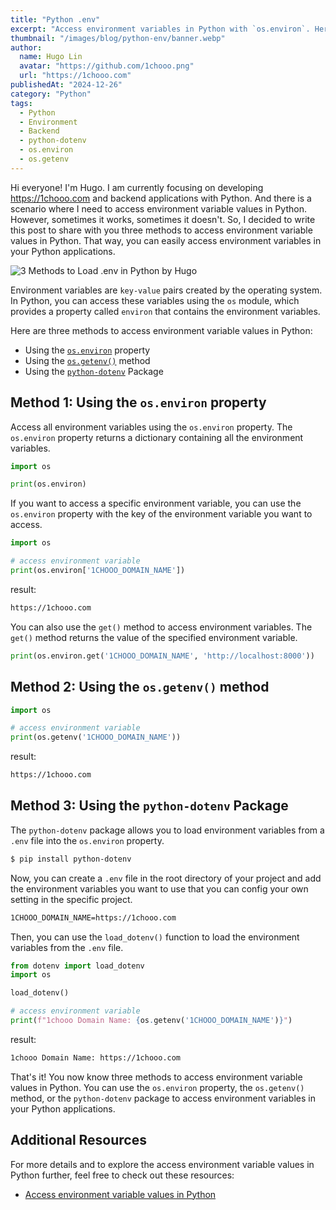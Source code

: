 ```yaml
---
title: "Python .env"
excerpt: "Access environment variables in Python with `os.environ`. Here are three ways to do it."
thumbnail: "/images/blog/python-env/banner.webp"
author:
  name: Hugo Lin
  avatar: "https://github.com/1chooo.png"
  url: "https://1chooo.com"
publishedAt: "2024-12-26"
category: "Python"
tags:
  - Python
  - Environment
  - Backend
  - python-dotenv
  - os.environ
  - os.getenv
---
```


Hi everyone! I'm Hugo. I am currently focusing on developing https://1chooo.com and backend applications with Python. And there is a scenario where I need to access environment variable values in Python. However, sometimes it works, sometimes it doesn't. So, I decided to write this post to share with you three methods to access environment variable values in Python. That way, you can easily access environment variables in your Python applications.

![3 Methods to Load .env in Python by Hugo](/images/thumbnail/blog/3-methods-to-load-env-in-python.webp)

Environment variables are `key-value` pairs created by the operating system. In Python, you can access these variables using the `os` module, which provides a property called `environ` that contains the environment variables.

Here are three methods to access environment variable values in Python:

- Using the [`os.environ`](https://docs.python.org/3/library/os.html#os.environ) property
- Using the [`os.getenv()`](https://docs.python.org/3/library/os.html#os.getenv) method
- Using the [`python-dotenv`](https://pypi.org/project/python-dotenv/) Package

## Method 1: Using the `os.environ` property

Access all environment variables using the `os.environ` property. The `os.environ` property returns a dictionary containing all the environment variables.

```python
import os

print(os.environ)
```

If you want to access a specific environment variable, you can use the `os.environ` property with the key of the environment variable you want to access.

```python
import os

# access environment variable
print(os.environ['1CHOOO_DOMAIN_NAME'])
```

result:

```bash
https://1chooo.com
```

You can also use the `get()` method to access environment variables. The `get()` method returns the value of the specified environment variable.

```python
print(os.environ.get('1CHOOO_DOMAIN_NAME', 'http://localhost:8000'))
```

## Method 2: Using the `os.getenv()` method

```python
import os

# access environment variable
print(os.getenv('1CHOOO_DOMAIN_NAME'))
```

result:

```bash
https://1chooo.com
```

## Method 3: Using the `python-dotenv` Package

The `python-dotenv` package allows you to load environment variables from a `.env` file into the `os.environ` property.

```bash
$ pip install python-dotenv
```

Now, you can create a `.env` file in the root directory of your project and add the environment variables you want to use that you can config your own setting in the specific project.

```bash
1CHOOO_DOMAIN_NAME=https://1chooo.com
```

Then, you can use the `load_dotenv()` function to load the environment variables from the `.env` file.

```python
from dotenv import load_dotenv
import os

load_dotenv()

# access environment variable
print(f"1chooo Domain Name: {os.getenv('1CHOOO_DOMAIN_NAME')}")
```

result:

```bash
1chooo Domain Name: https://1chooo.com
```

That's it! You now know three methods to access environment variable values in Python. You can use the `os.environ` property, the `os.getenv()` method, or the `python-dotenv` package to access environment variables in your Python applications.

## Additional Resources

For more details and to explore the access environment variable values in Python further, feel free to check out these resources:

- [Access environment variable values in Python](https://www.geeksforgeeks.org/access-environment-variable-values-in-python/)
